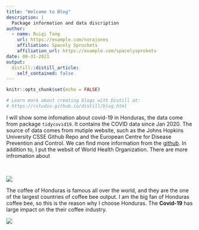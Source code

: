 ```yaml
---
title: "Welcome to Blog"
description: |
  Package information and data discription
author:
  - name: Ruiqi Tang 
    url: https://example.com/norajones
    affiliation: Spacely Sprockets
    affiliation_url: https://example.com/spacelysprokets
date: 08-31-2021
output:
  distill::distill_article:
    self_contained: false
---
```


```r
knitr::opts_chunk$set(echo = FALSE)

# Learn more about creating blogs with Distill at:
# https://rstudio.github.io/distill/blog.html

```

  I will show some infomation about covid-19 in Honduras, the data come from package `tidycovid19`. It contains the COVID data since Jan 2020. The source of data comes from mutiple website, such as the Johns Hopkins University CSSE Github Repo and the European Centre for Disease Prevention and Control. We can find more information from the [github](https://github.com/joachim-gassen/tidycovid19). In addition to, I put the websit of World Health Organization. There are more infromation about 

\

<img src="covid-19-welcome.jpeg">


The coffee of Honduras is famous all over the world, and they are the one of the largest countries of coffee bee output. I am the big fan of Honduras coffee bee, so this is the reason why I choose Honduras. The __Covid-19__ has large impact on the their coffee industry.

<img src="coffee.jpeg">
